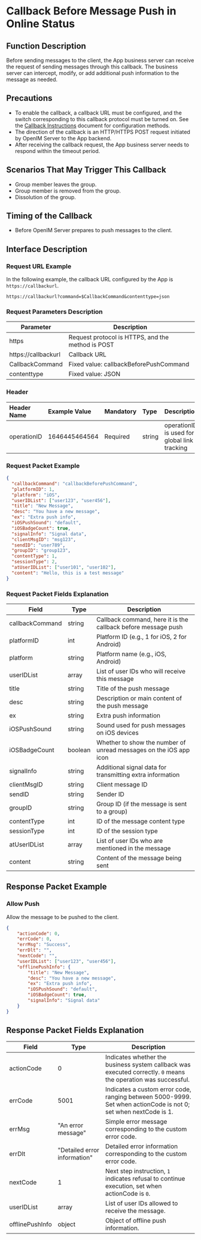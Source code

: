 # Callback Before Message Push in Online Status

## Function Description
Before sending messages to the client, the App business server can receive the request of sending messages through this callback. The business server can intercept, modify, or add additional push information to the message as needed.

## Precautions
- To enable the callback, a callback URL must be configured, and the switch corresponding to this callback protocol must be turned on. See the [Callback Instructions](../introduction) document for configuration methods.
- The direction of the callback is an HTTP/HTTPS POST request initiated by OpenIM Server to the App backend.
- After receiving the callback request, the App business server needs to respond within the timeout period.

## Scenarios That May Trigger This Callback
- Group member leaves the group.
- Group member is removed from the group.
- Dissolution of the group.

## Timing of the Callback
- Before OpenIM Server prepares to push messages to the client.

## Interface Description

### Request URL Example
In the following example, the callback URL configured by the App is `https://callbackurl`.
```plaintext
https://callbackurl?command=$CallbackCommand&contenttype=json
```

### Request Parameters Description

| Parameter         | Description                                      |
|-------------------|--------------------------------------------------|
| https              | Request protocol is HTTPS, and the method is POST|
| https://callbackurl| Callback URL                                     |
| CallbackCommand   | Fixed value: callbackBeforePushCommand           |
| contenttype       | Fixed value: JSON                                |

### Header
| Header Name  | Example Value | Mandatory | Type   | Description                              |
|:-------------|:--------------|:----------|:-------|:-----------------------------------------|
| operationID  | 1646445464564 | Required  | string | operationID is used for global link tracking |

### Request Packet Example
```json
{
  "callbackCommand": "callbackBeforePushCommand",
  "platformID": 1,
  "platform": "iOS",
  "userIDList": ["user123", "user456"],
  "title": "New Message",
  "desc": "You have a new message",
  "ex": "Extra push info",
  "iOSPushSound": "default",
  "iOSBadgeCount": true,
  "signalInfo": "Signal data",
  "clientMsgID": "msg123",
  "sendID": "user789",
  "groupID": "group123",
  "contentType": 1,
  "sessionType": 2,
  "atUserIDList": ["user101", "user102"],
  "content": "Hello, this is a test message"
}
```

### Request Packet Fields Explanation

| Field            | Type    | Description                                      |
|------------------|---------|--------------------------------------------------|
| callbackCommand  | string  | Callback command, here it is the callback before message push |
| platformID       | int     | Platform ID (e.g., 1 for iOS, 2 for Android)     |
| platform         | string  | Platform name (e.g., iOS, Android)               |
| userIDList       | array   | List of user IDs who will receive this message   |
| title            | string  | Title of the push message                        |
| desc             | string  | Description or main content of the push message  |
| ex               | string  | Extra push information                           |
| iOSPushSound     | string  | Sound used for push messages on iOS devices      |
| iOSBadgeCount    | boolean | Whether to show the number of unread messages on the iOS app icon |
| signalInfo       | string  | Additional signal data for transmitting extra information |
| clientMsgID      | string  | Client message ID                                |
| sendID           | string  | Sender ID                                        |
| groupID          | string  | Group ID (if the message is sent to a group)     |
| contentType      | int     | ID of the message content type                   |
| sessionType      | int     | ID of the session type                           |
| atUserIDList     | array   | List of user IDs who are mentioned in the message|
| content          | string  | Content of the message being sent                |

## Response Packet Example

### Allow Push
Allow the message to be pushed to the client.

```json
{
    "actionCode": 0,
    "errCode": 0,
    "errMsg": "Success",
    "errDlt": "",
    "nextCode": "",
    "userIDList": ["user123", "user456"],
    "offlinePushInfo": {
        "title": "New Message",
        "desc": "You have a new message",
        "ex": "Extra push info",
        "iOSPushSound": "default",
        "iOSBadgeCount": true,
        "signalInfo": "Signal data"
    }
}
```

## Response Packet Fields Explanation

| Field           | Type                         | Description                                                                                                     |
|-----------------|------------------------------|-----------------------------------------------------------------------------------------------------------------|
| actionCode      | 0                            | Indicates whether the business system callback was executed correctly. `0` means the operation was successful.  |
| errCode         | 5001                         | Indicates a custom error code, ranging between 5000-9999. Set when actionCode is not 0; set when nextCode is 1. |
| errMsg          | "An error message"           | Simple error message corresponding to the custom error code.                                                    |
| errDlt          | "Detailed error information" | Detailed error information corresponding to the custom error code.                                              |
| nextCode        | 1                            | Next step instruction, `1` indicates refusal to continue execution, set when actionCode is `0`.                 |
| userIDList      | array                        | List of user IDs allowed to receive the message.                                                                |
| offlinePushInfo | object                       | Object of offline push information.                                                                             |